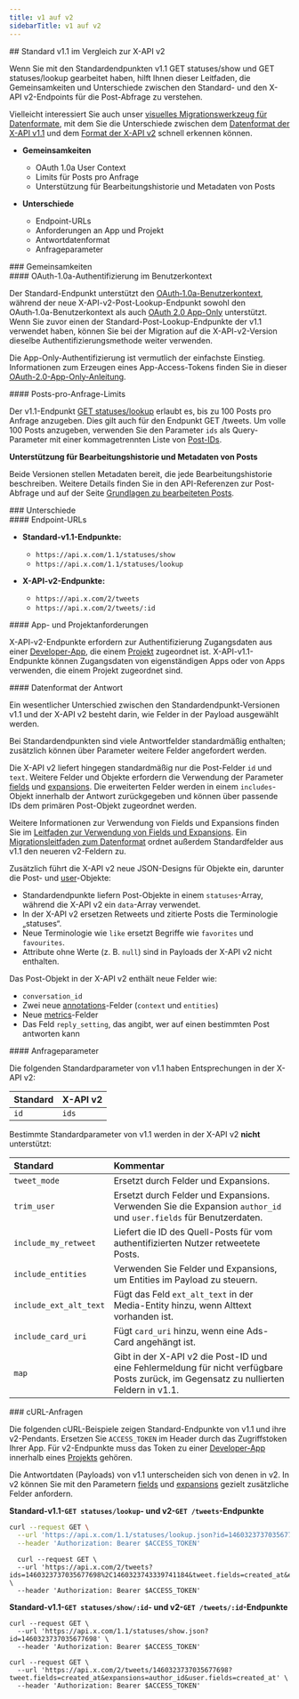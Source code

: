```yaml
---
title: v1 auf v2
sidebarTitle: v1 auf v2
---
```


<div id="standard-v11-compared-to-x-api-v2">
  ## Standard v1.1 im Vergleich zur X-API v2
</div>

Wenn Sie mit den Standardendpunkten v1.1 GET statuses/show und GET statuses/lookup gearbeitet haben, hilft Ihnen dieser Leitfaden, die Gemeinsamkeiten und Unterschiede zwischen den Standard- und den X-API v2-Endpoints für die Post-Abfrage zu verstehen.

Vielleicht interessiert Sie auch unser [visuelles Migrationswerkzeug für Datenformate](/de/x-api/migrate/data-format-migration), mit dem Sie die Unterschiede zwischen dem [Datenformat der X-API v1.1](/de/x-api/fundamentals/data-dictionary) und dem [Format der X-API v2](/de/x-api/fundamentals/data-dictionary) schnell erkennen können.

- **Gemeinsamkeiten**
  - OAuth 1.0a User Context
  - Limits für Posts pro Anfrage
  - Unterstützung für Bearbeitungshistorie und Metadaten von Posts

- **Unterschiede**
  - Endpoint-URLs
  - Anforderungen an App und Projekt
  - Antwortdatenformat
  - Anfrageparameter

<div id="similarities">
  ### Gemeinsamkeiten
</div>

<div id="oauth-10a-user-context-authentication-method">
  #### OAuth-1.0a-Authentifizierung im Benutzerkontext
</div>

Der Standard-Endpunkt unterstützt den [OAuth‑1.0a-Benutzerkontext](/de/resources/fundamentals/authentication), während der neue X-API-v2-Post-Lookup-Endpunkt sowohl den OAuth‑1.0a-Benutzerkontext als auch [OAuth 2.0 App-Only](/de/resources/fundamentals/authentication) unterstützt. Wenn Sie zuvor einen der Standard-Post-Lookup-Endpunkte der v1.1 verwendet haben, können Sie bei der Migration auf die X-API-v2-Version dieselbe Authentifizierungsmethode weiter verwenden.

Die App-Only-Authentifizierung ist vermutlich der einfachste Einstieg. Informationen zum Erzeugen eines App-Access-Tokens finden Sie in dieser [OAuth-2.0-App-Only-Anleitung](/de/resources/fundamentals/authentication).

<div id="posts-per-request-limits">
  #### Posts-pro-Anfrage-Limits
</div>

Der v1.1-Endpunkt [GET statuses/lookup](https://developer.x.com/en/docs/twitter-api/v1/tweets/post-and-engage/api-reference/get-statuses-lookup) erlaubt es, bis zu 100 Posts pro Anfrage anzugeben. Dies gilt auch für den Endpunkt GET /tweets. Um volle 100 Posts anzugeben, verwenden Sie den Parameter `ids` als Query-Parameter mit einer kommagetrennten Liste von [Post-IDs](/de/resources/fundamentals/x-ids).

**Unterstützung für Bearbeitungshistorie und Metadaten von Posts**

Beide Versionen stellen Metadaten bereit, die jede Bearbeitungshistorie beschreiben. Weitere Details finden Sie in den API-Referenzen zur Post-Abfrage und auf der Seite [Grundlagen zu bearbeiteten Posts](/de/x-api/fundamentals/edit-posts).

<div id="differences">
  ### Unterschiede
</div>

<div id="endpoint-urls">
  #### Endpoint-URLs
</div>

- **Standard-v1.1-Endpunkte:**
  - `https://api.x.com/1.1/statuses/show`
  - `https://api.x.com/1.1/statuses/lookup`

- **X-API-v2-Endpunkte:**
  - `https://api.x.com/2/tweets`
  - `https://api.x.com/2/tweets/:id`

<div id="app-and-project-requirements">
  #### App- und Projektanforderungen
</div>

X-API-v2-Endpunkte erfordern zur Authentifizierung Zugangsdaten aus einer [Developer-App](/de/resources/fundamentals/developer-apps), die einem [Projekt](/de/resources/fundamentals/projects) zugeordnet ist. X-API-v1.1-Endpunkte können Zugangsdaten von eigenständigen Apps oder von Apps verwenden, die einem Projekt zugeordnet sind.

<div id="response-data-format">
  #### Datenformat der Antwort
</div>

Ein wesentlicher Unterschied zwischen den Standardendpunkt-Versionen v1.1 und der X-API v2 besteht darin, wie Felder in der Payload ausgewählt werden.

Bei Standardendpunkten sind viele Antwortfelder standardmäßig enthalten; zusätzlich können über Parameter weitere Felder angefordert werden.

Die X-API v2 liefert hingegen standardmäßig nur die Post-Felder `id` und `text`. Weitere Felder und Objekte erfordern die Verwendung der Parameter [fields](/de/x-api/fundamentals/fields) und [expansions](/de/x-api/fundamentals/expansions). Die erweiterten Felder werden in einem `includes`-Objekt innerhalb der Antwort zurückgegeben und können über passende IDs dem primären Post-Objekt zugeordnet werden.

Weitere Informationen zur Verwendung von Fields und Expansions finden Sie im [Leitfaden zur Verwendung von Fields und Expansions](/de/x-api/fundamentals/data-dictionary). Ein [Migrationsleitfaden zum Datenformat](/de/x-api/fundamentals/fields) ordnet außerdem Standardfelder aus v1.1 den neueren v2-Feldern zu.

Zusätzlich führt die X-API v2 neue JSON-Designs für Objekte ein, darunter die Post- und [user](/de/x-api/fundamentals/data-dictionary#user)-Objekte:

- Standardendpunkte liefern Post-Objekte in einem `statuses`-Array, während die X-API v2 ein `data`-Array verwendet.
- In der X-API v2 ersetzen Retweets und zitierte Posts die Terminologie „statuses“.
- Neue Terminologie wie `like` ersetzt Begriffe wie `favorites` und `favourites`.
- Attribute ohne Werte (z. B. `null`) sind in Payloads der X-API v2 nicht enthalten.

Das Post-Objekt in der X-API v2 enthält neue Felder wie:

- `conversation_id`
- Zwei neue [annotations](/de/x-api/fundamentals/post-annotations)-Felder (`context` und `entities`)
- Neue [metrics](/de/x-api/fundamentals/metrics)-Felder
- Das Feld `reply_setting`, das angibt, wer auf einen bestimmten Post antworten kann

<div id="request-parameters">
  #### Anfrageparameter
</div>

Die folgenden Standardparameter von v1.1 haben Entsprechungen in der X-API v2:

| Standard | X-API v2 |
|:----------|:----------|
| `id`     | `ids`    |

Bestimmte Standardparameter von v1.1 werden in der X-API v2 **nicht** unterstützt:

| Standard            | Kommentar                                                                                                                     |
|:---------------------|:------------------------------------------------------------------------------------------------------------------------------|
| `tweet_mode`        | Ersetzt durch Felder und Expansions.                                                                                          |
| `trim_user`         | Ersetzt durch Felder und Expansions. Verwenden Sie die Expansion `author_id` und `user.fields` für Benutzerdaten.            |
| `include_my_retweet`| Liefert die ID des Quell-Posts für vom authentifizierten Nutzer retweetete Posts.                                             |
| `include_entities`  | Verwenden Sie Felder und Expansions, um Entities im Payload zu steuern.                                                       |
| `include_ext_alt_text` | Fügt das Feld `ext_alt_text` in der Media-Entity hinzu, wenn Alttext vorhanden ist.                                        |
| `include_card_uri`  | Fügt `card_uri` hinzu, wenn eine Ads-Card angehängt ist.                                                                      |
| `map`               | Gibt in der X-API v2 die Post-ID und eine Fehlermeldung für nicht verfügbare Posts zurück, im Gegensatz zu nullierten Feldern in v1.1. |

<div id="curl-requests">
  ### cURL-Anfragen
</div>

Die folgenden cURL-Beispiele zeigen Standard-Endpunkte von v1.1 und ihre v2-Pendants. Ersetzen Sie `ACCESS_TOKEN` im Header durch das Zugriffstoken Ihrer App. Für v2-Endpunkte muss das Token zu einer [Developer-App](/de/resources/fundamentals/developer-apps/overview) innerhalb eines [Projekts](/de/resources/fundamentals/projects/overview) gehören.

Die Antwortdaten (Payloads) von v1.1 unterscheiden sich von denen in v2. In v2 können Sie mit den Parametern [fields](/de/x-api/fundamentals/fields) und [expansions](/de/x-api/fundamentals/expansions) gezielt zusätzliche Felder anfordern.

**Standard-v1.1-`GET statuses/lookup`- und v2-`GET /tweets`-Endpunkte**

```bash
curl --request GET \
  --url 'https://api.x.com/1.1/statuses/lookup.json?id=1460323737035677698%2C1460323743339741184' \
  --header 'Authorization: Bearer $ACCESS_TOKEN'
```

```
  curl --request GET \
  --url 'https://api.x.com/2/tweets?ids=1460323737035677698%2C1460323743339741184&tweet.fields=created_at&expansions=author_id&user.fields=created_at' \
  --header 'Authorization: Bearer $ACCESS_TOKEN'
```

**Standard-v1.1-`GET statuses/show/:id`- und v2-`GET /tweets/:id`-Endpunkte**

```
curl --request GET \
  --url 'https://api.x.com/1.1/statuses/show.json?id=1460323737035677698' \
  --header 'Authorization: Bearer $ACCESS_TOKEN'
```

```
curl --request GET \
  --url 'https://api.x.com/2/tweets/1460323737035677698?tweet.fields=created_at&expansions=author_id&user.fields=created_at' \
  --header 'Authorization: Bearer $ACCESS_TOKEN'
```